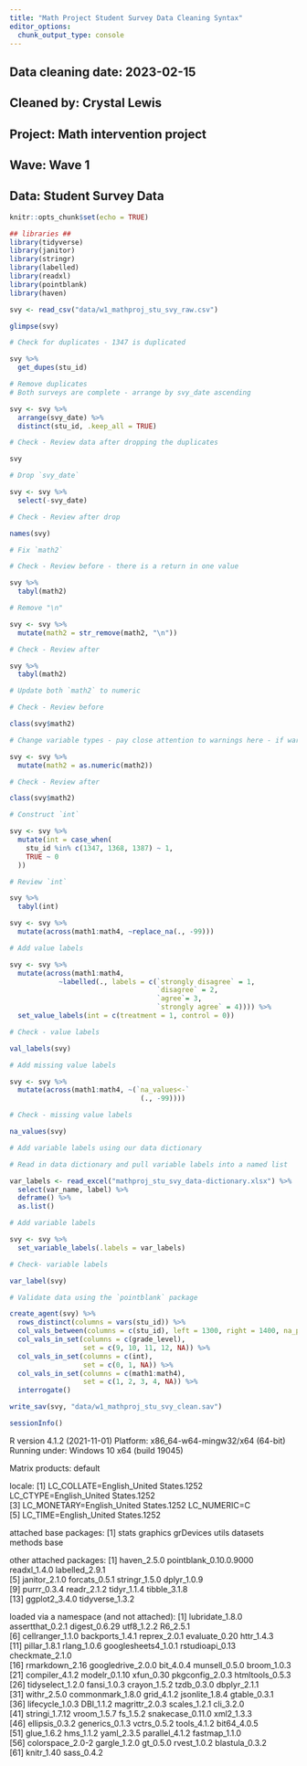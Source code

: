 ---
title: "Math Project Student Survey Data Cleaning Syntax"
editor_options: 
  chunk_output_type: console
---

## Data cleaning date: 2023-02-15
## Cleaned by: Crystal Lewis
## Project: Math intervention project
## Wave: Wave 1
## Data: Student Survey Data

```{r setup, include=FALSE, message = FALSE, warning = FALSE}
knitr::opts_chunk$set(echo = TRUE)

## libraries ##
library(tidyverse)
library(janitor)
library(stringr)
library(labelled)
library(readxl)
library(pointblank)
library(haven)

```

```{r Read in data}

svy <- read_csv("data/w1_mathproj_stu_svy_raw.csv")

```

```{r (01) Review the data}

glimpse(svy)

```

```{r (02) Adjust cases as needed}

# Check for duplicates - 1347 is duplicated

svy %>%
  get_dupes(stu_id)

# Remove duplicates 
# Both surveys are complete - arrange by svy_date ascending

svy <- svy %>%
  arrange(svy_date) %>%
  distinct(stu_id, .keep_all = TRUE)

# Check - Review data after dropping the duplicates

svy

```

```{r (03) De-identify data}

# Drop `svy_date`

svy <- svy %>%
  select(-svy_date)

# Check - Review after drop

names(svy)

```

```{r (07) Normalize variables}

# Fix `math2`

# Check - Review before - there is a return in one value

svy %>%
  tabyl(math2)

# Remove "\n"

svy <- svy %>%
  mutate(math2 = str_remove(math2, "\n"))

# Check - Review after

svy %>%
  tabyl(math2)

```

```{r (09) Update variable types}

# Update both `math2` to numeric

# Check - Review before

class(svy$math2)

# Change variable types - pay close attention to warnings here - if warnings are thrown there may still be characters in the variable

svy <- svy %>%
  mutate(math2 = as.numeric(math2))

# Check - Review after

class(svy$math2)


```

```{r (11) Construct variables}

# Construct `int`

svy <- svy %>%
  mutate(int = case_when(
    stu_id %in% c(1347, 1368, 1387) ~ 1,
    TRUE ~ 0
  ))

# Review `int`

svy %>%
  tabyl(int)


```

```{r (12) Add missing values}

svy <- svy %>% 
  mutate(across(math1:math4, ~replace_na(., -99)))

```

```{r (13) Add metadata}

# Add value labels

svy <- svy %>% 
  mutate(across(math1:math4, 
            ~labelled(., labels = c(`strongly disagree` = 1, 
                                    `disagree` = 2, 
                                    `agree`= 3,
                                    `strongly agree` = 4)))) %>%
  set_value_labels(int = c(treatment = 1, control = 0))

# Check - value labels

val_labels(svy)

# Add missing value labels

svy <- svy %>% 
  mutate(across(math1:math4, ~(`na_values<-`
                                (., -99))))

# Check - missing value labels

na_values(svy)

# Add variable labels using our data dictionary

# Read in data dictionary and pull variable labels into a named list

var_labels <- read_excel("mathproj_stu_svy_data-dictionary.xlsx") %>%
  select(var_name, label) %>%
  deframe() %>%
  as.list()

# Add variable labels

svy <- svy %>%
  set_variable_labels(.labels = var_labels)

# Check- variable labels

var_label(svy)


```

```{r (14) Validate data}

# Validate data using the `pointblank` package

create_agent(svy) %>%
  rows_distinct(columns = vars(stu_id)) %>%
  col_vals_between(columns = c(stu_id), left = 1300, right = 1400, na_pass = TRUE) %>%
  col_vals_in_set(columns = c(grade_level), 
                  set = c(9, 10, 11, 12, NA)) %>%
  col_vals_in_set(columns = c(int),
                  set = c(0, 1, NA)) %>%
  col_vals_in_set(columns = c(math1:math4),
                  set = c(1, 2, 3, 4, NA)) %>%
  interrogate()

```

```{r Export data}

write_sav(svy, "data/w1_mathproj_stu_svy_clean.sav")

```

```{r Create session info}

sessionInfo()

```

R version 4.1.2 (2021-11-01)
Platform: x86_64-w64-mingw32/x64 (64-bit)
Running under: Windows 10 x64 (build 19045)

Matrix products: default

locale:
[1] LC_COLLATE=English_United States.1252  LC_CTYPE=English_United States.1252   
[3] LC_MONETARY=English_United States.1252 LC_NUMERIC=C                          
[5] LC_TIME=English_United States.1252    

attached base packages:
[1] stats     graphics  grDevices utils     datasets  methods   base     

other attached packages:
 [1] haven_2.5.0            pointblank_0.10.0.9000 readxl_1.4.0           labelled_2.9.1        
 [5] janitor_2.1.0          forcats_0.5.1          stringr_1.5.0          dplyr_1.0.9           
 [9] purrr_0.3.4            readr_2.1.2            tidyr_1.1.4            tibble_3.1.8          
[13] ggplot2_3.4.0          tidyverse_1.3.2       

loaded via a namespace (and not attached):
 [1] lubridate_1.8.0     assertthat_0.2.1    digest_0.6.29       utf8_1.2.2          R6_2.5.1           
 [6] cellranger_1.1.0    backports_1.4.1     reprex_2.0.1        evaluate_0.20       httr_1.4.3         
[11] pillar_1.8.1        rlang_1.0.6         googlesheets4_1.0.1 rstudioapi_0.13     checkmate_2.1.0    
[16] rmarkdown_2.16      googledrive_2.0.0   bit_4.0.4           munsell_0.5.0       broom_1.0.3        
[21] compiler_4.1.2      modelr_0.1.10       xfun_0.30           pkgconfig_2.0.3     htmltools_0.5.3    
[26] tidyselect_1.2.0    fansi_1.0.3         crayon_1.5.2        tzdb_0.3.0          dbplyr_2.1.1       
[31] withr_2.5.0         commonmark_1.8.0    grid_4.1.2          jsonlite_1.8.4      gtable_0.3.1       
[36] lifecycle_1.0.3     DBI_1.1.2           magrittr_2.0.3      scales_1.2.1        cli_3.2.0          
[41] stringi_1.7.12      vroom_1.5.7         fs_1.5.2            snakecase_0.11.0    xml2_1.3.3         
[46] ellipsis_0.3.2      generics_0.1.3      vctrs_0.5.2         tools_4.1.2         bit64_4.0.5        
[51] glue_1.6.2          hms_1.1.2           yaml_2.3.5          parallel_4.1.2      fastmap_1.1.0      
[56] colorspace_2.0-2    gargle_1.2.0        gt_0.5.0            rvest_1.0.2         blastula_0.3.2     
[61] knitr_1.40          sass_0.4.2         
